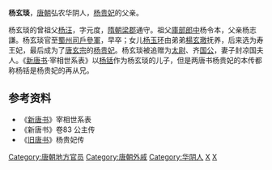 '''杨玄琰'''，[[唐朝|唐朝]]弘农华阴人，[[杨贵妃|杨贵妃]]的父亲。

杨玄琰的曾祖父[[杨汪|杨汪]]，字元度，[[隋朝|隋朝]][[梁郡|梁郡]]通守。祖父[[庫部郎中|庫部郎中]]杨令本，父亲杨志謙。杨玄琰官至[[蜀州|蜀州]][[司戶參軍|司戶參軍]]，早卒；女儿[[杨玉环|杨玉环]]由弟弟[[楊玄璬|楊玄璬]]抚养，后来选为寿王妃，最后成为了[[唐玄宗|唐玄宗]]的[[杨贵妃|杨贵妃]]。杨玄琰被追赠为[[太尉|太尉]]、齐[[国公|国公]]，妻子封凉国夫人。《[[新唐书|新唐书]]·宰相世系表》以[[杨铦|杨铦]]作为杨玄琰的儿子，但是两唐书杨贵妃的本传都称杨铦是杨贵妃的再从兄。

== 参考资料 ==
*《[[新唐书|新唐书]]》宰相世系表
*《新唐书》卷83 公主传
*《[[旧唐书|旧唐书]]》杨贵妃传
{{DEFAULTSORT:Y}}
[[Category:唐朝地方官员|Category:唐朝地方官员]]
[[Category:唐朝外戚|Category:唐朝外戚]]
[[Category:华阴人|Category:华阴人]]
[[Category:弘农杨氏|X]]
[[Category:杨姓|X]]
{{bio-stub}}